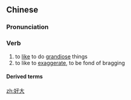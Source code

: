 ==Chinese==
{{zh-forms}}

===Pronunciation===
{{zh-pron
|m=hàodà
|cat=v
}}

===Verb===
{{zh-verb}}

# to [[like]] to do [[grandiose]] things
# to like to [[exaggerate]], to be fond of bragging

====Derived terms====
{{zh-der|好大喜功}}

[[zh:好大]]